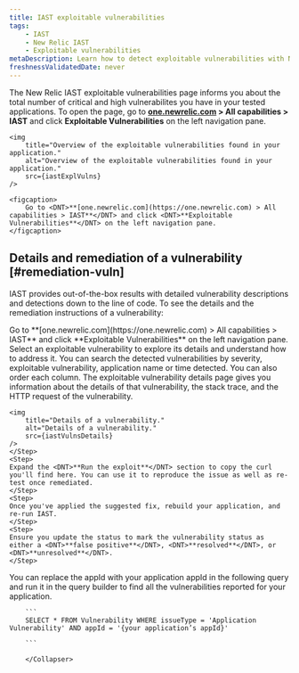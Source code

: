 ```yaml
---
title: IAST exploitable vulnerabilities
tags:
    - IAST
    - New Relic IAST
    - Exploitable vulnerabilities
metaDescription: Learn how to detect exploitable vulnerabilities with New Relic IAST.
freshnessValidatedDate: never
---
```





The New Relic IAST exploitable vulnerabilities page informs you about the total number of critical and high vulnerabilites you have in your tested applications. To open the page, go to <DNT>**[one.newrelic.com](https://one.newrelic.com) > All capabilities > IAST**</DNT> and click <DNT>**Exploitable Vulnerabilities**</DNT> on the left navigation pane.

    <img
        title="Overview of the exploitable vulnerabilities found in your application."
        alt="Overview of the exploitable vulnerabilities found in your application."
        src={iastExplVulns}
    />

    <figcaption>
        Go to <DNT>**[one.newrelic.com](https://one.newrelic.com) > All capabilities > IAST**</DNT> and click <DNT>**Exploitable Vulnerabilities**</DNT> on the left navigation pane.
    </figcaption>

## Details and remediation of a vulnerability [#remediation-vuln]

IAST provides out-of-the-box results with detailed vulnerability descriptions and detections down to the line of code. To see the details and the remediation instructions of a vulnerability:

<Steps>
    <Step>
    Go to <DNT>**[one.newrelic.com](https://one.newrelic.com) > All capabilities > IAST**</DNT> and click <DNT>**Exploitable Vulnerabilities**</DNT> on the left navigation pane.   
    </Step>
    <Step>
    Select an exploitable vulnerability to explore its details and understand how to address it. You can search the detected vulnerabilities by severity, exploitable vulnerability, application name or time detected. You can also order each column. 
    The exploitable vulnerability details page gives you information about the details of that vulnerability, the stack trace, and the HTTP request of the vulnerability.

    <img
        title="Details of a vulnerability."
        alt="Details of a vulnerability."
        src={iastVulnsDetails}
    />    
    </Step>
    <Step>
    Expand the <DNT>**Run the exploit**</DNT> section to copy the curl you'll find here. You can use it to reproduce the issue as well as re-test once remediated.    
    </Step>
    <Step>
    Once you've applied the suggested fix, rebuild your application, and re-run IAST.    
    </Step>
    <Step>
    Ensure you update the status to mark the vulnerability status as either a <DNT>**false positive**</DNT>, <DNT>**resolved**</DNT>, or <DNT>**unresolved**</DNT>.    
    </Step>
</Steps>
<CollapserGroup>
        <Collapser
            id="querying-vulnerability-nrdb"
            title="Querying all vulnerabilities in the application from NRDB?"
        >
        You can replace the appId with your application appId in the following query and run it in the query builder to find all the vulnerabilities reported for your application.

        ```
        SELECT * FROM Vulnerability WHERE issueType = 'Application Vulnerability' AND appId = '{your application’s appId}'

        ```

        </Collapser>

</CollapserGroup>


